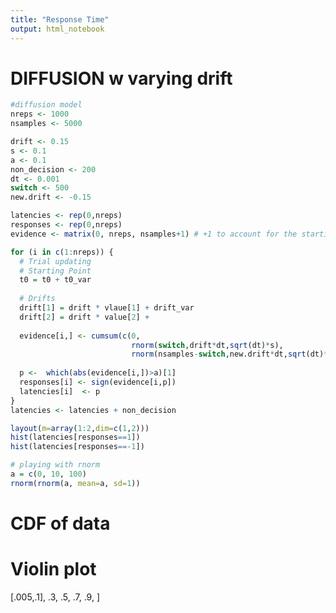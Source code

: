 ```yaml
---
title: "Response Time"
output: html_notebook
---
```



# DIFFUSION w varying drift
```r

#diffusion model 
nreps <- 1000
nsamples <- 5000

drift <- 0.15
s <- 0.1
a <- 0.1
non_decision <- 200
dt <- 0.001
switch <- 500
new.drift <- -0.15

latencies <- rep(0,nreps) 
responses <- rep(0,nreps)
evidence <- matrix(0, nreps, nsamples+1) # +1 to account for the starting value

for (i in c(1:nreps)) { 
  # Trial updating
  # Starting Point
  t0 = t0 + t0_var
  
  # Drifts
  drift[1] = drift * vlaue[1] + drift_var
  drift[2] = drift * value[2] + 
    
  evidence[i,] <- cumsum(c(0,
                           rnorm(switch,drift*dt,sqrt(dt)*s),
                           rnorm(nsamples-switch,new.drift*dt,sqrt(dt)*s)))
  
  p <-  which(abs(evidence[i,])>a)[1]
  responses[i] <- sign(evidence[i,p])
  latencies[i]  <- p
}
latencies <- latencies + non_decision

layout(m=array(1:2,dim=c(1,2)))
hist(latencies[responses==1])
hist(latencies[responses==-1])


```

```r
# playing with rnorm
a = c(0, 10, 100)
rnorm(rnorm(a, mean=a, sd=1))
```



# CDF of data
# Violin plot

[.005,.1], .3, .5, .7, .9, ]
